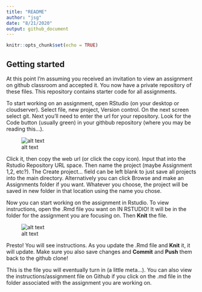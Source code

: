 ```yaml
---
title: "README"
author: "jsg"
date: "8/21/2020"
output: github_document
---
```


```r
knitr::opts_chunk$set(echo = TRUE)
```

## Getting started

At this point I’m assuming you received an invitation to view an assignment on
github classroom and accepted it. You now have a private repository of these files.
This repository contains starter code for all assignments.  

To start working on an assignment, open RStudio (on your desktop or cloudserver). 
Select file, new project, Version control. On the next screen select git. Next 
you’ll need to enter the url for your repository. Look for the Code button 
(usually green) in your githbub repository (where you may be reading this...). 

![alt text](https://lh3.googleusercontent.com/pw/ACtC-3c6iXUxY_YkEQktN9szfL0Jfl3-jJnjfp2dwbMU_NtnOtoCOFzJcpRN1r0X0zCZlH2gtB9JlXz7_WLgXMBAU7a2K_vwTX5taNBBWwSgsO558aqLZEtKmH_cMpwv7ukzYi7R4ffncWbcscAy8sAzBcZ4Ww=w692-h490-no?authuser=0)

Click it, then copy the 
web url (or click the copy icon). Input that into the Rstudio Repository URL 
space. Then name the project (maybe Assignment 1,2, etc?). The Create project… 
field can be left blank to just save all projects into the main directory.
Alternatively you can click Browse and make an Assignments folder if you want.
Whatever you choose, the project will be saved in new folder in that location 
using the name you chose.

Now you can start working on the assignment in Rstudio.  To view instructions, 
open the .Rmd file you want on IN RSTUDIO! It will be in the folder for the assignment
you are focusing on.  Then **Knit** the file. 

![alt text](https://lh3.googleusercontent.com/pw/ACtC-3dlSoGJDHtdGqEBr8L2X-yqZ-08Z95RHUMvaxHqF9EOFcBnqtamYMAWOr75mohUSL_KvWtBTt-u4KrdoHgceHc-sZiViw6l9ZqEQToLIsy6AwvQIQMrJgLbtXfV6gNLDgQvgT3N7aq9pk9-x5ugpegjYA=w378-h109-no)

Presto! You will
see instructions. As you update the .Rmd file and **Knit** it, it will update. Make
sure you also save changes and **Commit** and **Push** them back to the github clone!  

This is the file you will eventually turn in (a little meta...).  You can also view 
the instructions/assignment file on Github if you click on the .md file in the 
folder associated with the assignment you are working on.  
